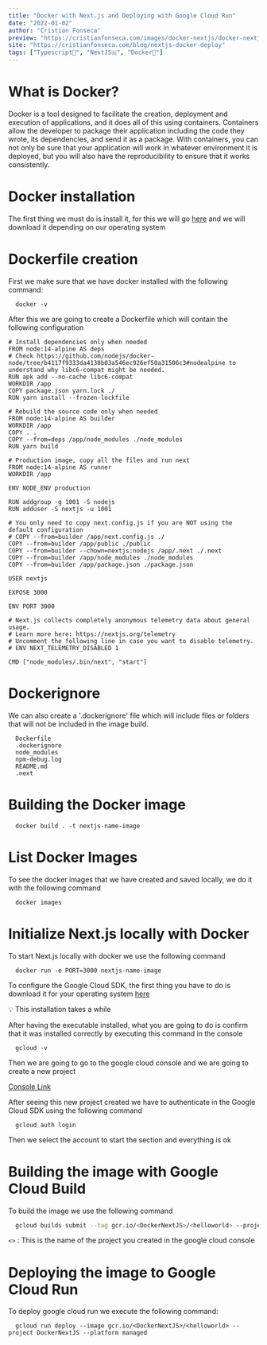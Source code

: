 ```yaml
---
title: "Docker with Next.js and Deploying with Google Cloud Run"
date: "2022-01-02"
author: "Cristian Fonseca"
preview: "https://cristianfonseca.com/images/docker-nextjs/docker-nextjs.png"
site: "https://cristianfonseca.com/blog/nextjs-docker-deploy"
tags: ["Typescript💙", "NextJS🇳", "Docker🐋"]
---
```


# What is Docker?

Docker is a tool designed to facilitate the creation, deployment and execution of applications, and it does all of this using containers.
Containers allow the developer to package their application including the code they wrote, its dependencies, and send it as a package.
With containers, you can not only be sure that your application will work in whatever environment it is deployed, but you will also have the reproducibility to ensure that it works consistently.

# Docker installation

The first thing we must do is install it, for this we will go [here](https://docs.docker.com/get-docker/) and we will download it depending on our operating system

# Dockerfile creation

First we make sure that we have docker installed with the following command:

```shell
  docker -v
```

After this we are going to create a Dockerfile which will contain the following configuration

```docker
# Install dependencies only when needed
FROM node:14-alpine AS deps
# Check https://github.com/nodejs/docker-node/tree/b4117f9333da4138b03a546ec926ef50a31506c3#nodealpine to understand why libc6-compat might be needed.
RUN apk add --no-cache libc6-compat
WORKDIR /app
COPY package.json yarn.lock ./
RUN yarn install --frozen-lockfile

# Rebuild the source code only when needed
FROM node:14-alpine AS builder
WORKDIR /app
COPY . .
COPY --from=deps /app/node_modules ./node_modules
RUN yarn build

# Production image, copy all the files and run next
FROM node:14-alpine AS runner
WORKDIR /app

ENV NODE_ENV production

RUN addgroup -g 1001 -S nodejs
RUN adduser -S nextjs -u 1001

# You only need to copy next.config.js if you are NOT using the default configuration
# COPY --from=builder /app/next.config.js ./
COPY --from=builder /app/public ./public
COPY --from=builder --chown=nextjs:nodejs /app/.next ./.next
COPY --from=builder /app/node_modules ./node_modules
COPY --from=builder /app/package.json ./package.json

USER nextjs

EXPOSE 3000

ENV PORT 3000

# Next.js collects completely anonymous telemetry data about general usage.
# Learn more here: https://nextjs.org/telemetry
# Uncomment the following line in case you want to disable telemetry.
# ENV NEXT_TELEMETRY_DISABLED 1

CMD ["node_modules/.bin/next", "start"]
```

# Dockerignore

We can also create a '.dockerignore' file which will include files or folders that will not be included in the image build.

```docker
  Dockerfile
  .dockerignore
  node_modules
  npm-debug.log
  README.md
  .next
```

# Building the Docker image

```shell
  docker build . -t nextjs-name-image
```

# List Docker Images

To see the docker images that we have created and saved locally, we do it with the following command

```shell
  docker images
```

# Initialize Next.js locally with Docker

To start Next.js locally with docker we use the following command

```shell
  docker run -e PORT=3000 nextjs-name-image
```

To configure the Google Cloud SDK, the first thing you have to do is download it for your operating system [here](https://cloud.google.com/sdk/docs/install)

💡 This installation takes a while

After having the executable installed, what you are going to do is confirm that it was installed correctly by executing this command in the console

```shell
  gcloud -v
```

Then we are going to go to the google cloud console and we are going to create a new project

[Console Link](https://console.cloud.google.com/home/dashboard?project=famous-empire-334921)

After seeing this new project created we have to authenticate in the Google Cloud SDK using the following command

```shell
  gcloud auth login
```

Then we select the account to start the section and everything is ok

# Building the image with Google Cloud Build

To build the image we use the following command

```bash
  gcloud builds submit --tag gcr.io/<DockerNextJS>/<helloworld> --project DockerNextJS
```

`<>` : This is the name of the project you created in the google cloud console

# Deploying the image to Google Cloud Run

To deploy google cloud run we execute the following command:

```shell
  gcloud run deploy --image gcr.io/<DockerNextJS>/<helloworld> --project DockerNextJS --platform managed
```
